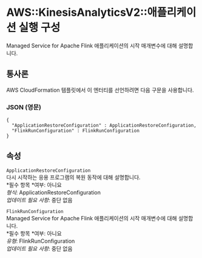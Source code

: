 # AWS::KinesisAnalyticsV2::애플리케이션 실행 구성

Managed Service for Apache Flink 애플리케이션의 시작 매개변수에 대해 설명합니다.

## 통사론

AWS CloudFormation 템플릿에서 이 엔터티를 선언하려면 다음 구문을 사용합니다.

### JSON (영문)

```
{
  "ApplicationRestoreConfiguration" : ApplicationRestoreConfiguration,
  "FlinkRunConfiguration" : FlinkRunConfiguration
}
```

## 속성

`ApplicationRestoreConfiguration`  
다시 시작하는 응용 프로그램의 복원 동작에 대해 설명합니다.  
*필수 항목 *여부: 아니요  
_형식_: ApplicationRestoreConfiguration  
_업데이트 필요 사항_: 중단 없음

`FlinkRunConfiguration`  
Managed Service for Apache Flink 애플리케이션의 시작 매개변수에 대해 설명합니다.  
*필수 항목 *여부: 아니요  
_유형_: FlinkRunConfiguration  
_업데이트 필요 사항_: 중단 없음
